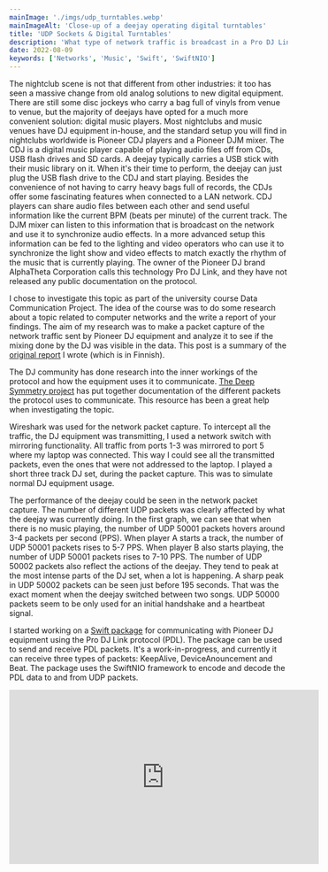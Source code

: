 ```yaml
---
mainImage: './imgs/udp_turntables.webp'
mainImageAlt: 'Close-up of a deejay operating digital turntables'
title: 'UDP Sockets & Digital Turntables'
description: 'What type of network traffic is broadcast in a Pro DJ Link network? Investigating the packets sent by Pioneer DJ equipment and creating a Swift application to parse it.'
date: 2022-08-09
keywords: ['Networks', 'Music', 'Swift', 'SwiftNIO']
---
```



The nightclub scene is not that different from other industries: it too has seen a massive change from old analog solutions to new digital equipment. There are still some disc jockeys who carry a bag full of vinyls from venue to venue, but the majority of deejays have opted for a much more convenient solution: digital music players. Most nightclubs and music venues have DJ equipment in-house, and the standard setup you will find in nightclubs worldwide is Pioneer CDJ players and a Pioneer DJM mixer. The CDJ is a digital music player capable of playing audio files off from CDs, USB flash drives and SD cards. A deejay typically carries a USB stick with their music library on it. When it's their time to perform, the deejay can just plug the USB flash drive to the CDJ and start playing. Besides the convenience of not having to carry heavy bags full of records, the CDJs offer some fascinating features when connected to a LAN network. CDJ players can share audio files between each other and send useful information like the current BPM (beats per minute) of the current track. The DJM mixer can listen to this information that is broadcast on the network and use it to synchronize audio effects. In a more advanced setup this information can be fed to the lighting and video operators who can use it to synchronize the light show and video effects to match exactly the rhythm of the music that is currently playing. The owner of the Pioneer DJ brand AlphaTheta Corporation calls this technology Pro DJ Link, and they have not released any public documentation on the protocol.

I chose to investigate this topic as part of the university course Data Communication Project. The idea of the course was to do some research about a topic related to computer networks and the write a report of your findings. The aim of my research was to make a packet capture of the network traffic sent by Pioneer DJ equipment and analyze it to see if the mixing done by the DJ was visible in the data. This post is a summary of the [original report](https://drive.google.com/file/d/16tZl3c49iO1IoY9bwgNaKzjF9iTNqisA/view?usp=share_link) I wrote (which is in Finnish).

The DJ community has done research into the inner workings of the protocol and how the equipment uses it to communicate. [The Deep Symmetry project](https://djl-analysis.deepsymmetry.org/djl-analysis/packets.html) has put together documentation of the different packets the protocol uses to communicate. This resource has been a great help when investigating the topic.

<BlogPostHeading text="Packet capture" />

<BlogPostImage
  image={cdjSetupImage}
  alt="A top down view of the packet capture setup"
  caption="Packet capture setup. Two CDJ-2000NXS2 players, a DJM-900NXS2 mixer, a
    network switch and a laptop."
/>

Wireshark was used for the network packet capture. To intercept all the traffic,
the DJ equipment was transmitting, I used a network switch with mirroring
functionality. All traffic from ports 1-3 was mirrored to port 5 where my laptop
was connected. This way I could see all the transmitted packets, even the ones
that were not addressed to the laptop. I played a short three track DJ set,
during the packet capture. This was to simulate normal DJ equipment usage.

<BlogPostHeading text="Results" />

<BlogPostImage
  image={ioGraphImage}
  alt="Graph showing amount of UDP packets during the capture"
  caption="Amount of UDP packets throughout the packet capture"
/>

The performance of the deejay could be seen in the network packet capture. The
number of different UDP packets was clearly affected by what the deejay was
currently doing. In the first graph, we can see that when there is no music
playing, the number of UDP 50001 packets hovers around 3-4 packets per second
(PPS). When player A starts a track, the number of UDP 50001 packets rises to
5-7 PPS. When player B also starts playing, the number of UDP 50001 packets
rises to 7-10 PPS. The number of UDP 50002 packets also reflect the actions of
the deejay. They tend to peak at the most intense parts of the DJ set, when a
lot is happening. A sharp peak in UDP 50002 packets can be seen just before 195
seconds. That was the exact moment when the deejay switched between two songs.
UDP 50000 packets seem to be only used for an initial handshake and a heartbeat
signal.

<BlogPostHeading text="Future work" />

I started working on a [Swift package](https://github.com/JuanitoSebastian/Pro-Dj-Link) for communicating with Pioneer DJ equipment using the Pro DJ Link protocol (PDL). The package can be used to send and receive PDL packets. It's a work-in-progress, and currently it can receive three types of packets: KeepAlive, DeviceAnouncement and Beat. The package uses the SwiftNIO framework to encode and decode the PDL data to and from UDP packets.

<BlogPostHeading text="The DJ set and packet capture side by side" />

<div class="blog-post-article-embed video">
  <iframe
    width="560"
    height="315"
    src="https://www.youtube.com/embed/MCkAdgy9cAU"
    title="YouTube video player"
    frameborder="0"
    allow="accelerometer; autoplay; clipboard-write; encrypted-media; gyroscope; picture-in-picture"
    allowfullscreen></iframe>
</div>
